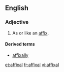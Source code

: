 ==English==

===Adjective===
{{en-adj|-}}

# As or like an [[affix]].

====Derived terms====
* [[affixally]]

[[et:affixal]]
[[fr:affixal]]
[[vi:affixal]]